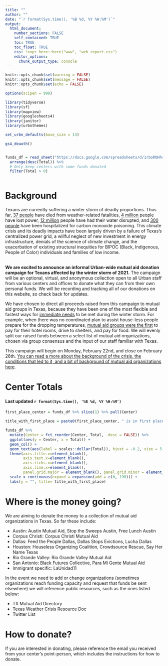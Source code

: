 ```yaml
---
title: ""
author: ""
date: "`r format(Sys.time(), '%B %d, %Y %H:%M')`"
output:
  html_document:
    number_sections: FALSE
    self_contained: TRUE
    toc: TRUE
    toc_float: TRUE
    css: !expr here::here("www", "web_report.css")
    editor_options:
      chunk_output_type: console
---
```


<style>
@import url('https://fonts.googleapis.com/css?family=Lato&display=swap');
</style>

<link rel="stylesheet" href="//fonts.googleapis.com/css?family=Lato" />



```r
knitr::opts_chunk$set(warning = FALSE)
knitr::opts_chunk$set(message = FALSE)
knitr::opts_chunk$set(echo = FALSE)

```

```r
options(scipen = 999)

library(tidyverse)
library(sf)
library(mapview)
library(googlesheets4)
library(janitor)
library(urbnthemes)

set_urbn_defaults(base_size = 13)
```


```r
gs4_deauth()


funds_df = read_sheet("https://docs.google.com/spreadsheets/d/1rboROHhryc_x7PPCwfJo6LjEkfDIAuXlmP8IHsc0CKM/edit?usp=sharing") %>% 
  arrange(desc(Total)) %>% 
  # Only keep centers with some funds donated
  filter(Total > 0)



```




# Background

Texans are currently suffering a winter storm of deadly proportions. Thus far, [37 people](https://www.nbcnews.com/news/us-news/texas-contending-water-nightmare-top-power-crisis-n1258208) have died from weather-related fatalities, [4 million](https://www.nbcnews.com/news/weather/knocked-out-texas-millions-face-record-lows-without-power-new-n1257964) people have lost power, [12 million](https://www.nbcnews.com/news/us-news/texas-contending-water-nightmare-top-power-crisis-n1258208) people have had their water disrupted, and [300 people](https://www.houstonchronicle.com/news/houston-texas/health/article/Memorial-Hermann-sees-60-carbon-monoxide-15954216.php) have been hospitalized for carbon monoxide poisoning. This climate crisis and its deadly impacts have been largely driven by a failure of Texas’s centralized power grid, a willful neglect of new investment in energy infrastructure, denials of the science of climate change, and the exacerbation of existing structural inequities for BIPOC (Black, Indigenous, People of Color) individuals and families of low income. 
<br>
<br>

**We are excited to announce an informal Urban-wide mutual aid donation campaign for Texans affected by the winter storm of 2021.** The campaign will be an optional, virtual, and anonymous collection open to all Urban staff from various centers and offices to donate what they can from their own personal funds. We will be recording and tracking all of our donations on this website, so check back for updates. 

We have chosen to direct all proceeds raised from this campaign to mutual aid groups in Texas, because they have been one of the most flexible and fastest ways for [immediate needs](https://itsgoingdown.org/autonomous-mutual-aid-groups-mobilize-in-texas-as-death-toll-rises) to be met during the winter storm. For example, when there was no coordinated plan to assist house-less people prepare for the dropping temperatures, [mutual aid groups were the first](https://www.kxan.com/news/local/austin/helping-the-homeless-austin-volunteers-pay-for-hotel-rooms-deliver-food) to pay for their hotel rooms, drive to shelters, and pay for food. We will evenly split our raised funds between a select list of mutual aid organizations, chosen via group consensus and the input of our staff familiar with Texas.

This campaign will begin on Monday, February 22nd, and close on February 26th. [You can read a more about the background of the crisis, the conditions that led to it, and a bit of background of mutual aid organizations here](https://docs.google.com/document/d/1omQhlCRj8k25Tu9EHne2Dez7XpStEq_3uxwnmZTkwUE/edit?usp=sharing). 



# Center Totals
#### Last updated `r format(Sys.time(), '%B %d, %Y %H:%M')`


```r
first_place_center = funds_df %>% slice(1) %>% pull(Center)
 
title_with_first_place = paste0(first_place_center, " is in first place!")

funds_df %>% 
  mutate(Center = fct_reorder(Center, Total, .desc = FALSE)) %>% 
  ggplot(aes(y = Center, x = Total)) +
  geom_col() +
  geom_text(aes(label = scales::dollar(Total)), hjust = -0.2, size = 5, color = palette_urbn_cyan[6]) +
  theme(axis.title.x=element_blank(),
        axis.text.x=element_blank(),
        axis.ticks.x=element_blank(),
        axis.line.x=element_blank(),
        panel.grid.major = element_blank(), panel.grid.minor = element_blank()) +
  scale_x_continuous(expand = expansion(add = c(0, 190))) +
  labs(y = "", title= title_with_first_place)
```


# Where is the money going?

We are aiming to donate the money to a collection of mutual aid organizations in Texas. So far these include:

- Austin: Austin Mutual Aid, Stop the Sweeps Austin, Free Lunch Austin
- Corpus Christi: Corpus Christi Mutual Aid
- Dallas: Feed the People Dallas, Dallas Stops Evictions, Lucha Dallas
- Houston: Houseless Organizing Coalition, Crowdsource Rescue, Say Her Name Texas
- Rio Grande Valley: Rio Grande Valley Mutual Aid
- San Antonio: Black Futures Collective, Para Mi Gente Mutual Aid 
- Immigrant specific: LaUnidad11

In the event we need to add or change organizations (sometimes organizations reach funding capacity and request that funds be sent elsewhere) we will reference public resources, such as the ones listed below: 

- TX Mutual Aid Directory 
- Texas Weather Crisis Resource Doc
- Twitter List 
 
 
# How to donate?

If you are interested in donating, please reference the email you received from your center’s point-person, which includes the instructions for how to donate. 


